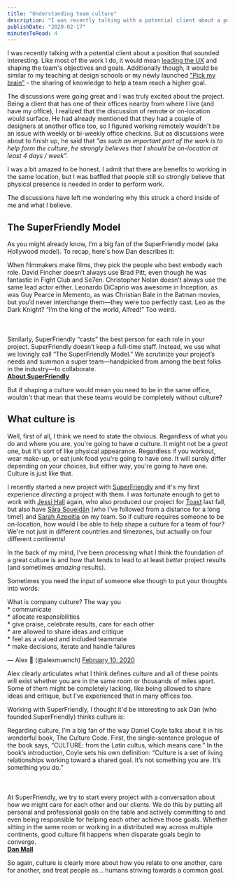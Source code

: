 ```yaml
---
title: "Understanding team culture"
description: "I was recently talking with a potential client about a position that sounded interesting. Like most of the work I do, it would mean leading the UX and shaping the team's objectives and goals. Additionally though, it would be similar to my teaching at design schools or my newly launched \"Pick my brain\" - the sharing of knowledge to help a team reach a higher goal.\n\n\nThe discussions were going great and I was truly excited about the project. Being a client that has one of their offices nearby from"
publishDate: "2020-02-17"
minutesToRead: 4
---
```


<p>I was recently talking with a potential client about a position that sounded interesting. Like most of the work I do, it would mean <a href="https://www.antonsten.com/uxlead/">leading the UX</a> and shaping the team's objectives and goals. Additionally though, it would be similar to my teaching at design schools or my newly launched <a href="https://www.antonsten.com/course">"Pick my brain"</a> - the sharing of knowledge to help a team reach a higher goal.</p>
<p>The discussions were going great and I was truly excited about the project. Being a client that has one of their offices nearby from where I live (and have my office), I realized that the discussion of remote or on-location would surface. He had already mentioned that they had a couple of designers at another office too, so I figured working remotely wouldn't be an issue with weekly or bi-weekly office checkins. But as discussions were about to finish up, he said that <em>"as such an important part of the work is to help form the culture, he strongly believes that I should be on-location at least 4 days / week".</em></p>
<p>I was a bit amazed to be honest. I admit that there are benefits to working in the same location, but I was baffled that people still so strongly believe that physical presence is needed in order to perform work.</p>
<p>The discussions have left me wondering why this struck a chord inside of me and what I believe.</p>
<h2 id="the-superfriendly-model">The SuperFriendly Model</h2>
<p>As you might already know, I'm a big fan of the SuperFriendly model (aka Hollywood model). To recap, here's how Dan describes it:</p>

<div class="blockquote">
<div><p>When filmmakers make films, they pick the people who best embody each role. David Fincher doesn’t always use Brad Pitt, even though he was fantastic in Fight Club and Se7en. Christopher Nolan doesn’t always use the same lead actor either. Leonardo DiCaprio was awesome in Inception, as was Guy Pearce in Memento, as was Christian Bale in the Batman movies, but you’d never interchange them—they were too perfectly cast. Leo as the Dark Knight? “I’m the king of the world, Alfred!” Too weird.<br />
<br /><br /><br />
Similarly, SuperFriendly “casts” the best person for each role in your project. SuperFriendly doesn’t keep a full-time staff. Instead, we use what we lovingly call “The SuperFriendly Model.” We scrutinize your project’s needs and summon a super team—handpicked from among the best folks in the industry—to collaborate.<br />
<strong><a href="https://superfriendlydesign.systems/about/?ref=antonsten.com">About SuperFriendly</a></strong></p></div>
</div>

<p>But if shaping a culture would mean you need to be in the same office, wouldn't that mean that these teams would be completely without culture?</p>
<h2 id="what-culture-is">What culture is</h2>
<p>Well, first of all, I think we need to state the obvious. Regardless of what you do and where you are, you're going to have <em>a</em> culture. It might not be a <em>great</em> one, but it's sort of like physical appearance. Regardless if you workout, wear make-up, or eat junk food you're going to have one. It will surely differ depending on your choices, but either way, you're going to have one. Culture is just like that.</p>
<p>I recently started a new project with <a href="https://superfriendlydesign.systems/?ref=antonsten.com">SuperFriendly</a> and it's my first experience <em>directing</em> a project with them. I was fortunate enough to get to work with <a href="https://twitter.com/jessiofhall?ref=antonsten.com">Jessi Hall</a> again, who also produced our project for <a href="https://www.antonsten.com/case/toast/">Toast</a> last fall, but also have <a href="https://twitter.com/SaraSoueidan?ref=antonsten.com">Sāra Soueidān</a> (who I've followed from a distance for a long time!) and <a href="https://twitter.com/sazpeitia?ref=antonsten.com">Sarah Azpeitia</a> on my team. So if culture requires someone to be on-location, how would I be able to help shape a culture for a team of four? We're not just in different countries and timezones, but actually on four different continents!</p>
<p>In the back of my mind, I've been processing what I think the foundation of a great culture is and how that tends to lead to at least <em>better</em> project results (and sometimes <em>amazing</em> results).</p>
<p>Sometimes you need the input of someone else though to put your thoughts into words:</p>

<div class="blockquote">
<div><p lang="en" dir="ltr">What is company culture? The way you<br />* communicate<br />* allocate responsibilities<br />* give praise, celebrate results, care for each other<br />* are allowed to share ideas and critique<br />* feel as a valued and included teammate<br />* make decisions, iterate and handle failures</p>— Alex 🌚 (@alexmuench) <a href="https://twitter.com/alexmuench/status/1226830341115125761?ref_src=twsrc%5Etfw&ref=antonsten.com">February 10, 2020</a></div>
</div>
 <script async="" src="https://platform.twitter.com/widgets.js" charset="utf-8"></script>
<p>Alex clearly articulates what I think defines culture and all of these points will exist whether you are in the same room or thousands of miles apart. Some of them might be completely lacking, like being allowed to share ideas and critique, but I've experienced that in many offices too.</p>
<p>Working with SuperFriendly, I thought it'd be interesting to ask Dan (who founded SuperFriendly) thinks culture is:</p>

<div class="blockquote">
<div><p>Regarding culture, I’m a big fan of the way Daniel Coyle talks about it in his wonderful book, The Culture Code. First, the single-sentence prologue of the book says, “CULTURE: from the Latin cultus, which means care.” In the book’s introduction, Coyle sets his own definition: “Culture is a set of living relationships working toward a shared goal. It’s not something you are. It’s something you do.”<br />
<br /><br /><br />
At SuperFriendly, we try to start every project with a conversation about how we might care for each other and our clients. We do this by putting all personal and professional goals on the table and actively committing to and even being responsible for helping each other achieve those goals. Whether sitting in the same room or working in a distributed way across multiple continents, good culture fit happens when disparate goals begin to converge.<br />
<strong><a href="https://danmall.me/?ref=antonsten.com">Dan Mall</a></strong></p></div>
</div>

<p>So again, culture is clearly more about how you relate to one another, care for another, and treat people as... humans striving towards a common goal.</p>